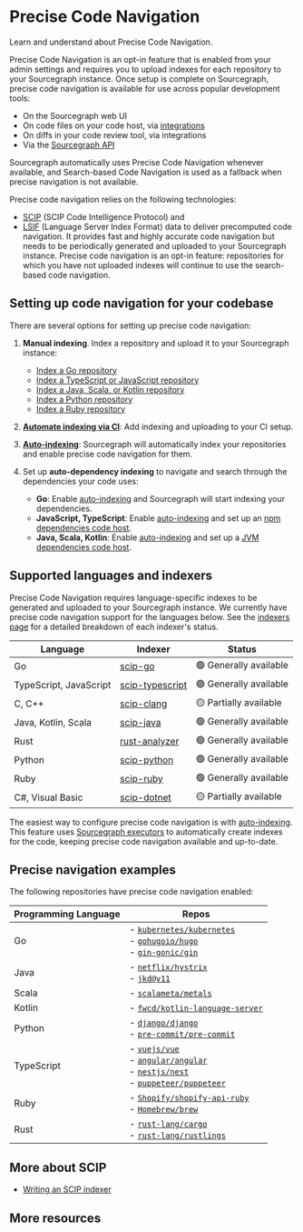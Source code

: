# Precise Code Navigation

<p className="subtitle">Learn and understand about Precise Code Navigation.</p>

Precise Code Navigation is an opt-in feature that is enabled from your admin settings and requires you to upload indexes for each repository to your Sourcegraph instance. Once setup is complete on Sourcegraph, precise code navigation is available for use across popular development tools:

- On the Sourcegraph web UI
- On code files on your code host, via [integrations](/integration/)
- On diffs in your code review tool, via integrations
- Via the [Sourcegraph API](/api/graphql)

Sourcegraph automatically uses Precise Code Navigation whenever available, and Search-based Code Navigation is used as a fallback when precise navigation is not available.

Precise code navigation relies on the following technologies:

- [SCIP](https://github.com/sourcegraph/scip) (SCIP Code Intelligence Protocol) and
- [LSIF](https://github.com/Microsoft/language-server-protocol/blob/master/indexFormat/specification)
(Language Server Index Format) data to deliver precomputed code navigation. It provides fast and highly accurate code navigation but needs to be periodically generated and uploaded to your Sourcegraph instance. Precise code navigation is an opt-in feature: repositories for which you have not uploaded indexes will continue to use the search-based code navigation.

## Setting up code navigation for your codebase

There are several options for setting up precise code navigation:

1. **Manual indexing**. Index a repository and upload it to your Sourcegraph instance:

    - [Index a Go repository](/code_navigation/how-to/index_a_go_repository#manual-indexing)
    - [Index a TypeScript or JavaScript repository](/code_navigation/how-to/index_a_typescript_and_javascript_repository#manual-indexing)
    - [Index a Java, Scala, or Kotlin repository](https://sourcegraph.github.io/scip-java/docs/getting-started.html)
    - [Index a Python repository](https://sourcegraph.com/github.com/sourcegraph/scip-python)
    - [Index a Ruby repository](https://sourcegraph.com/github.com/sourcegraph/scip-ruby)

2. [**Automate indexing via CI**](/code_navigation/how-to/adding_lsif_to_workflows): Add indexing and uploading to your CI setup.
3. [**Auto-indexing**](/code_navigation/how-to/enable_auto_indexing): Sourcegraph will automatically index your repositories and enable precise code navigation for them.
4. Set up **auto-dependency indexing** to navigate and search through the dependencies your code uses:
    - **Go**: Enable [auto-indexing](/code_navigation/explanations/auto_indexing) and Sourcegraph will start indexing your dependencies.
    - **JavaScript, TypeScript**: Enable [auto-indexing](/code_navigation/explanations/auto_indexing) and set up an [npm dependencies code host](/integration/npm).
    - **Java, Scala, Kotlin**: Enable [auto-indexing](/code_navigation/explanations/auto_indexing) and set up a [JVM dependencies code host](/integration/jvm).

## Supported languages and indexers

Precise Code Navigation requires language-specific indexes to be generated and uploaded to your Sourcegraph instance. We currently have precise code navigation support for the languages below. See the [indexers page](/code_navigation/references/indexers) for a detailed breakdown of each indexer's status.

|        Language        |                                      Indexer                                      |        Status         |
| ---------------------- | --------------------------------------------------------------------------------- | --------------------- |
| Go                     | [scip-go](https://sourcegraph.com/github.com/sourcegraph/scip-go)                 | 🟢 Generally available |
| TypeScript, JavaScript | [scip-typescript](https://sourcegraph.com/github.com/sourcegraph/scip-typescript) | 🟢 Generally available |
| C, C++                 | [scip-clang](https://sourcegraph.com/github.com/sourcegraph/scip-clang)           | 🟡 Partially available |
| Java, Kotlin, Scala    | [scip-java](https://sourcegraph.com/github.com/sourcegraph/scip-java)             | 🟢 Generally available |
| Rust                   | [rust-analyzer](https://sourcegraph.com/github.com/rust-lang/rust-analyzer)       | 🟢 Generally available |
| Python                 | [scip-python](https://sourcegraph.com/github.com/sourcegraph/scip-python)         | 🟢 Generally available |
| Ruby                   | [scip-ruby](https://sourcegraph.com/github.com/sourcegraph/scip-ruby)             | 🟢 Generally available |
| C#, Visual Basic       | [scip-dotnet](https://github.com/sourcegraph/scip-dotnet)                         | 🟡 Partially available |

The easiest way to configure precise code navigation is with [auto-indexing](/code_navigation/explanations/auto_indexing). This feature uses [Sourcegraph executors](/admin/executors/) to automatically create indexes for the code, keeping precise code navigation available and up-to-date.

## Precise navigation examples

The following repositories have precise code navigation enabled:

| **Programming Language** |                                                                                                                                                                                                                                                                                                                                                                         **Repos**                                                                                                                                                                                                                                                                                                                                                                         |
| ------------------------ | --------------------------------------------------------------------------------------------------------------------------------------------------------------------------------------------------------------------------------------------------------------------------------------------------------------------------------------------------------------------------------------------------------------------------------------------------------------------------------------------------------------------------------------------------------------------------------------------------------------------------------------------------------------------------------------------------------------------------------------------------------- |
| Go                       | - [`kubernetes/kubernetes`](https://sourcegraph.com/github.com/kubernetes/kubernetes@f4abde9e57cc30efcc8f79c9ebd791d15f4164c4/-/blob/cmd/cloud-controller-manager/main.go?L45:2&popover=pinned) <br /> - [`gohugoio/hugo`](https://sourcegraph.com/github.com/gohugoio/hugo@d1278f696aa062950471587bf3dc4a1604cf5d5b/-/blob/common/hugo/hugo.go?L63:15&popover=pinned) <br /> - [`gin-gonic/gin`](https://sourcegraph.com/github.com/gin-gonic/gin@6de2245e6265a077326d13cb249378b2d27ad781/-/blob/routergroup.go?L33:6&popover=pinned) |
| Java                     | - [`netflix/hystrix`](https://sourcegraph.com/github.com/Netflix/Hystrix@3cb21589895e9f8f87cfcdbc9d96d9f63d48b848/-/blob/hystrix-core/src/main/java/com/netflix/hystrix/HystrixRequestCache.java?L77:40#tab=references) <br /> - [`jkd@v11`](https://sourcegraph.com/jdk@v11/-/blob/java.base/java/util/Iterator.java?L130:18#tab=references)                                                                                                                                                                                                                                                                                                                                                                                                             |
| Scala                     | - [`scalameta/metals`](https://sourcegraph.com/github.com/scalameta/metals@5bd656f19733903fc0c2ecee844548dad182f5a7/-/blob/metals/src/main/scala/scala/meta/metals/Main.scala?L46:20#tab=references)                                                                                                                                                                                                                                                                                                                                                                                                             |
| Kotlin                     | - [`fwcd/kotlin-language-server`](https://sourcegraph.com/github.com/fwcd/kotlin-language-server@1.3.0/-/blob/server/src/main/kotlin/org/javacs/kt/CompiledFile.kt?L22:7&popover=pinned)                                                                                                                                                                                                                                                                                                                                                                                                             |
| Python                     | - [`django/django`](https://sourcegraph.com/github.com/django/django@b2eff16806057095c7dd3daa9402ad615e51627f/-/blob/django/core/files/storage.py?L70:9&popover=pinned) <br /> - [`pre-commit/pre-commit`](https://sourcegraph.com/github.com/pre-commit/pre-commit@170335cbb63796761d592f8eacd66c78de8dd912/-/blob/pre_commit/languages/dart.py?L35:25&popover=pinned)                                                                                                                                                                                                                                                                                                                                                                                                             |
| TypeScript                     | - [`vuejs/vue`](https://sourcegraph.com/github.com/vuejs/vue@bf64c4da5ca516924d940bb29f3e59b0fa5863c9/-/blob/src/core/observer/index.ts?L68:3&popover=pinned) <br /> - [`angular/angular`](https://sourcegraph.com/github.com/angular/angular@bdf57ab14a310f6e6811d9f990cbbd3612bde538/-/blob/packages/core/src/interface/simple_change.ts?L18:14&popover=pinned) <br /> - [`nestjs/nest`](https://sourcegraph.com/github.com/nestjs/nest@d5b6e489209090544a4f39c4f4a716b9800ca6a8/-/blob/packages/microservices/listeners-controller.ts?L39:9&popover=pinned) <br /> - [`puppeteer/puppeteer`](https://sourcegraph.com/github.com/puppeteer/puppeteer@79e11985ba44b72b1ad6b8cd861fe316f1945e64/-/blob/src/common/Browser.ts?L54:11#tab=references)                                                                                                                                                                                                                                                                                                                                                                                                             |
| Ruby                     | - [`Shopify/shopify-api-ruby`](https://sourcegraph.com/github.com/Shopify/shopify-api-ruby@v11.1.0/-/blob/lib/shopify_api/auth/auth_scopes.rb?L23:33&popover=pinned) <br /> - [`Homebrew/brew`](https://sourcegraph.com/github.com/Homebrew/brew@3.5.9/-/blob/Library/Homebrew/utils/bottles.rb?L18:18&popover=pinned)                                                                                                                                                                                                                                                                                                                                                                                                             |
| Rust                     | - [`rust-lang/cargo`](https://sourcegraph.com/github.com/rust-lang/cargo/-/blob/src/cargo/core/compiler/compilation.rs?L15:12&popover=pinned#tab=references) <br /> - [`rust-lang/rustlings`](https://sourcegraph.com/github.com/rust-lang/rustlings@c923e7af73a91970d2e63e03babbca9cc0817551/-/blob/src/verify.rs?L147:15&popover=pinned)                                                                                                                                                                                                                                                                                                                                                                                                             |

## More about SCIP

- [Writing an SCIP indexer](/code-search/code-navigation/writing_an_indexer)

## More resources

<QuickLinks>
    <QuickLink href="/code-search/code-navigation/writing_an_indexer" icon="installation" imgAlt="Code Navigation" title="Writing an SCIP indexer" description="Learn how you can write an indexer to emit SCIP with Sourcegraph." />
    <QuickLink href="/code-search/code-navigation/how-to/adding_lsif_to_workflows" icon="lightbulb" imgAlt="Code Navigation" title="Adding precise code navigation to CI/CD workflows" description="Learn how to add precise code navigation to CI/CD workflows to Sourcegraph." />
    <QuickLink href="/code-search/code-navigation/how-to/adding_lsif_to_many_repos" icon="presets" imgAlt="Code Navigation" title="Add precise indexing to multiple repos" description="Learn how to add precise indexing to multiple repos to Sourcegraph." />
</QuickLinks>

